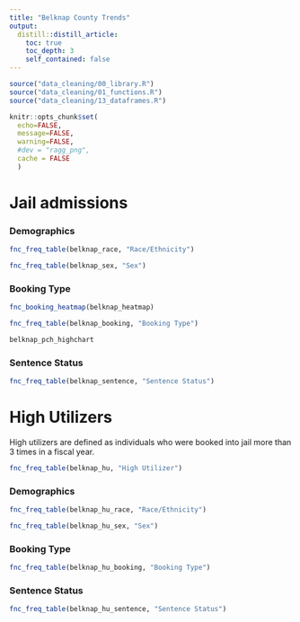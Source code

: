 ```yaml
---
title: "Belknap County Trends"
output: 
  distill::distill_article:
    toc: true
    toc_depth: 3
    self_contained: false
---
```


```r
source("data_cleaning/00_library.R")
source("data_cleaning/01_functions.R")
source("data_cleaning/13_dataframes.R")
```

```r
knitr::opts_chunk$set(
  echo=FALSE, 
  message=FALSE, 
  warning=FALSE,
  #dev = "ragg_png",
  cache = FALSE
  )
```

# Jail admissions

### Demographics

```r
fnc_freq_table(belknap_race, "Race/Ethnicity") 
```

```r
fnc_freq_table(belknap_sex, "Sex")
```

### Booking Type

```r
fnc_booking_heatmap(belknap_heatmap)
```

```r
fnc_freq_table(belknap_booking, "Booking Type")
```

```r
belknap_pch_highchart
```

### Sentence Status

```r
fnc_freq_table(belknap_sentence, "Sentence Status")
```

# High Utilizers

High utilizers are defined as individuals who were booked into jail more than 3 times in a fiscal year.  

```r
fnc_freq_table(belknap_hu, "High Utilizer")
```

### Demographics

```r
fnc_freq_table(belknap_hu_race, "Race/Ethnicity") 
```

```r
fnc_freq_table(belknap_hu_sex, "Sex")
```

### Booking Type

```r
fnc_freq_table(belknap_hu_booking, "Booking Type")
```

### Sentence Status

```r
fnc_freq_table(belknap_hu_sentence, "Sentence Status")
```
